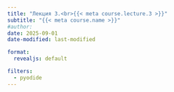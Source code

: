 ```yaml
---
title: "Лекция 3.<br>{{< meta course.lecture.3 >}}"
subtitle: "{{< meta course.name >}}"
#author:
date: 2025-09-01
date-modified: last-modified

format:
  revealjs: default

filters:
  - pyodide
---
```


